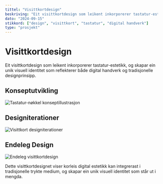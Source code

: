 ```yaml
---
tittel: "Visittkortdesign"
beskriving: "Eit visittkortdesign som leikent inkorporerer tastatur-estetikk"
dato: "2024-09-15"
stikkord: ["design", "visittkort", "tastatur", "digital handverk"]
type: "prosjekt"
---
```


# Visittkortdesign

Eit visittkortdesign som leikent inkorporerer tastatur-estetikk, og skapar ein unik visuell identitet som reflekterer både digital handverk og tradisjonelle designprinsipp.

## Konseptutvikling

<div className="relative aspect-[4/3]">
  <img
    src="https://i.ibb.co/LRjT7N0/image-8.png"
    alt="Tastatur-nøkkel konseptillustrasjon"
    className="rounded-lg object-cover"
  />
</div>

## Designiterationer

<div className="relative aspect-[2/1]">
  <img
    src="https://i.ibb.co/Hg3KrrF/Frame-45.png"
    alt="Visittkort designiterationer"
    className="rounded-lg object-cover"
  />
</div>

## Endeleg Design

<div className="relative aspect-[2/1]">
  <img
    src="https://i.ibb.co/7gxF3x6/visittkort.png"
    alt="Endeleg visittkortdesign"
    className="rounded-lg object-cover"
  />
</div>

Dette visittkortdesignet viser korleis digital estetikk kan integrerast i tradisjonelle trykte medium, og skapar ein unik visuell identitet som står ut i mengda.

